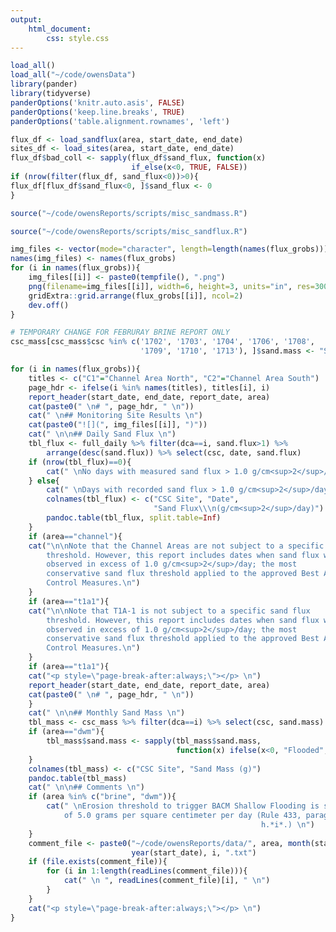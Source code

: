 ```yaml
---
output: 
    html_document:
        css: style.css
---
```


```r
load_all()
load_all("~/code/owensData")
library(pander)
library(tidyverse)
panderOptions('knitr.auto.asis', FALSE)
panderOptions('keep.line.breaks', TRUE)
panderOptions('table.alignment.rownames', 'left')
```
```r
flux_df <- load_sandflux(area, start_date, end_date)
sites_df <- load_sites(area, start_date, end_date)
flux_df$bad_coll <- sapply(flux_df$sand_flux, function(x) 
                           if_else(x<0, TRUE, FALSE))
if (nrow(filter(flux_df, sand_flux<0))>0){
flux_df[flux_df$sand_flux<0, ]$sand_flux <- 0
}
```

```r
source("~/code/owensReports/scripts/misc_sandmass.R")
```

```r
source("~/code/owensReports/scripts/misc_sandflux.R")
```

```r
img_files <- vector(mode="character", length=length(names(flux_grobs)))
names(img_files) <- names(flux_grobs)
for (i in names(flux_grobs)){
    img_files[[i]] <- paste0(tempfile(), ".png")
    png(filename=img_files[[i]], width=6, height=3, units="in", res=300)
    gridExtra::grid.arrange(flux_grobs[[i]], ncol=2)
    dev.off()
}
```

```r
# TEMPORARY CHANGE FOR FEBRURAY BRINE REPORT ONLY
csc_mass[csc_mass$csc %in% c('1702', '1703', '1704', '1706', '1708', 
                             '1709', '1710', '1713'), ]$sand.mass <- "Site Removed"

for (i in names(flux_grobs)){
    titles <- c("C1"="Channel Area North", "C2"="Channel Area South")
    page_hdr <- ifelse(i %in% names(titles), titles[i], i)
    report_header(start_date, end_date, report_date, area)
    cat(paste0(" \n# ", page_hdr, " \n"))
    cat(" \n## Monitoring Site Results \n")
    cat(paste0("![](", img_files[[i]], ")"))
    cat(" \n\n## Daily Sand Flux \n")
    tbl_flux <- full_daily %>% filter(dca==i, sand.flux>1) %>% 
        arrange(desc(sand.flux)) %>% select(csc, date, sand.flux)
    if (nrow(tbl_flux)==0){
        cat(" \nNo days with measured sand flux > 1.0 g/cm<sup>2</sup>/day. \n")
    } else{
        cat(" \nDays with recorded sand flux > 1.0 g/cm<sup>2</sup>/day: \n")
        colnames(tbl_flux) <- c("CSC Site", "Date", 
                                "Sand Flux\\\n(g/cm<sup>2</sup>/day)") 
        pandoc.table(tbl_flux, split.table=Inf)
    }
    if (area=="channel"){
    cat("\n\nNote that the Channel Areas are not subject to a specific sand flux 
        threshold. However, this report includes dates when sand flux was 
        observed in excess of 1.0 g/cm<sup>2</sup>/day; the most 
        conservative sand flux threshold applied to the approved Best Approved 
        Control Measures.\n")
    }
    if (area=="t1a1"){
    cat("\n\nNote that T1A-1 is not subject to a specific sand flux 
        threshold. However, this report includes dates when sand flux was 
        observed in excess of 1.0 g/cm<sup>2</sup>/day; the most 
        conservative sand flux threshold applied to the approved Best Approved 
        Control Measures.\n")
    }
    if (area=="t1a1"){
    cat("<p style=\"page-break-after:always;\"></p> \n")
    report_header(start_date, end_date, report_date, area)
    cat(paste0(" \n# ", page_hdr, " \n"))
    }
    cat(" \n\n## Monthly Sand Mass \n")
    tbl_mass <- csc_mass %>% filter(dca==i) %>% select(csc, sand.mass)
    if (area=="dwm"){
        tbl_mass$sand.mass <- sapply(tbl_mass$sand.mass, 
                                     function(x) ifelse(x<0, "Flooded", x))
    }
    colnames(tbl_mass) <- c("CSC Site", "Sand Mass (g)") 
    pandoc.table(tbl_mass)
    cat(" \n\n## Comments \n")
    if (area %in% c("brine", "dwm")){
        cat(" \nErosion threshold to trigger BACM Shallow Flooding is sand flux 
            of 5.0 grams per square centimeter per day (Rule 433, paragraph 
                                                        h.*i*.) \n")
    } 
    comment_file <- paste0("~/code/owensReports/data/", area, month(start_date), 
                           year(start_date), i, ".txt")
    if (file.exists(comment_file)){
        for (i in 1:length(readLines(comment_file))){
            cat(" \n ", readLines(comment_file)[i], " \n")
        }
    }
    cat("<p style=\"page-break-after:always;\"></p> \n")
}
```

